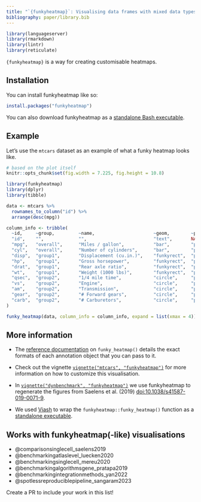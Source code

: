 ```yaml
---
title: "`{funkyheatmap}`: Visualising data frames with mixed data types"
bibliography: paper/library.bib
---
```


```r
library(languageserver)
library(rmarkdown)
library(lintr)
library(reticulate)
```

`{funkyheatmap}` is a way for creating customisable heatmaps.

## Installation

You can install funkyheatmap like so:

```r
install.packages("funkyheatmap")
```

You can also download funkyheatmap as a [standalone Bash executable](http://funkyheatmap.dynverse.org/articles/executable.html).


## Example

Let’s use the `mtcars` dataset as an example of what a funky heatmap looks like.


```r
# based on the plot itself
knitr::opts_chunk$set(fig.width = 7.225, fig.height = 10.8)
```


:::{.small}
```r
library(funkyheatmap)
library(dplyr)
library(tibble)

data <- mtcars %>%
  rownames_to_column("id") %>%
  arrange(desc(mpg))

column_info <- tribble(
  ~id,     ~group,         ~name,                      ~geom,        ~palette,    ~options,
  "id",    "",             "",                         "text",       NA,          list(hjust = 0, width = 6),
  "mpg",   "overall",      "Miles / gallon",           "bar",        "palette1",  list(width = 4, legend = FALSE),
  "cyl",   "overall",      "Number of cylinders",      "bar",        "palette2",  list(width = 4, legend = FALSE),
  "disp",  "group1",       "Displacement (cu.in.)",    "funkyrect",  "palette1",  lst(),
  "hp",    "group1",       "Gross horsepower",         "funkyrect",  "palette1",  lst(),
  "drat",  "group1",       "Rear axle ratio",          "funkyrect",  "palette1",  lst(),
  "wt",    "group1",       "Weight (1000 lbs)",        "funkyrect",  "palette1",  lst(),
  "qsec",  "group2",       "1/4 mile time",            "circle",     "palette2",  lst(),
  "vs",    "group2",       "Engine",                   "circle",     "palette2",  lst(),
  "am",    "group2",       "Transmission",             "circle",     "palette2",  lst(),
  "gear",  "group2",       "# Forward gears",          "circle",     "palette2",  lst(),
  "carb",  "group2",       "# Carburetors",            "circle",     "palette2",  lst()
)

funky_heatmap(data, column_info = column_info, expand = list(xmax = 4))
```

:::

## More information 
  
* The [reference documentation](https://funkyheatmap.dynverse.org/reference/index.html)
  on `funky_heatmap()` details the exact formats of each annotation object that you can pass to it.

* Check out the vignette [`vignette("mtcars", "funkyheatmap")`](https://funkyheatmap.dynverse.org/articles/mtcars.html) for more information on how to customize this visualisation.

* In [`vignette("dynbenchmark", "funkyheatmap")`](https://funkyheatmap.dynverse.org/articles/dynbenchmark.html) we 
  use funkyheatmap to regenerate the figures from Saelens et al. (2019) [doi:10.1038/s41587-019-0071-9](https://doi.org/10.1038/s41587-019-0071-9).

* We used [Viash](https://viash.io) to wrap the `funkyheatmap::funky_heatmap()` function
  as a [standalone executable](https://funkyheatmap.dynverse.org/articles/executable.html).

## Works with funkyheatmap(-like) visualisations

* @comparisonsinglecell_saelens2019
* @benchmarkingatlaslevel_luecken2020
* @benchmarkingsinglecell_mereu2020
* @benchmarkingalgorithmsgene_pratapa2019
* @benchmarkingintegrationmethods_yan2022
* @spotlessreproduciblepipeline_sangaram2023

Create a PR to include your work in this list!